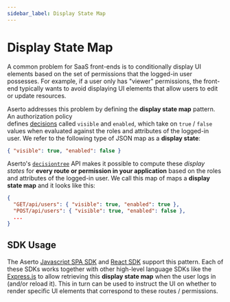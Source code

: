 ```yaml
---
sidebar_label: Display State Map
---
```


# Display State Map

A common problem for SaaS front-ends is to conditionally display UI elements based on the set of permissions 
that the logged-in user possesses. For example, if a user only has "viewer" permissions, 
the front-end typically wants to avoid displaying UI elements that allow users to edit or update resources.

Aserto addresses this problem by defining the **display state map** pattern. An authorization policy  
defines [decisions](/overview/policy#decision) called `visible` and `enabled`, which take on `true` / `false` 
values when evaluated against the roles and attributes of the logged-in user. We refer to the following 
type of JSON map as a **display state**:

```json
{ "visible": true, "enabled": false }
```

Aserto's [`decisiontree`](/authorizer-guide/decisiontree) API makes it possible to compute these *display states* 
for **every route or permission in your application** based on the roles and attributes of the logged-in 
user. We call this map of maps a **display state map** and it looks like this:

```json
{
  "GET/api/users": { "visible": true, "enabled": true },
  "POST/api/users": { "visible": true, "enabled": false },
  ...
}
```

## SDK Usage

The Aserto [Javascript SPA SDK](/software-development-kits/javascript) and 
[React SDK](/software-development-kits/react ) support this pattern.  Each of these SDKs works together 
with other high-level language SDKs like the 
[Express.js](/software-development-kits/express#displayStateMap-middleware) to allow retrieving this 
**display state map** when the user logs in (and/or reload it). This in turn can be used to instruct 
the UI on whether to render specific UI elements that correspond to these routes / permissions.
